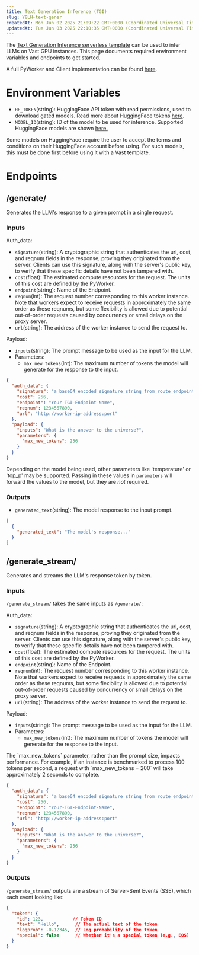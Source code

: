 ```yaml
---
title: Text Generation Inference (TGI)
slug: Y8LH-text-gener
createdAt: Mon Jun 02 2025 21:09:22 GMT+0000 (Coordinated Universal Time)
updatedAt: Tue Jun 03 2025 22:10:35 GMT+0000 (Coordinated Universal Time)
---
```


The [Text Generation Inference serverless template](https://cloud.vast.ai?ref_id=140778&template_id=e97e6c337efd5562ad419cdb392981a4) can be used to infer LLMs on Vast GPU instances. This page documents required environment variables and endpoints to get started.

A full PyWorker and Client implementation can be found [here](https://github.com/vast-ai/pyworker/tree/main).

# Environment Variables

- `HF_TOKEN`(string): HuggingFace API token with read permissions, used to download gated models. Read more about HuggingFace tokens [here](https://huggingface.co/docs/hub/en/security-tokens).
- `MODEL_ID`(string): ID of the model to be used for inference. Supported HuggingFace models are shown [here.](https://huggingface.co/docs/text-generation-inference/en/supported_models)

<Warning>
  Some models on HuggingFace require the user to accept the terms and conditions on their HuggingFace account before using. For such models, this must be done first before using it with a Vast template.
</Warning>



# Endpoints

## /generate/&#x20;

Generates the LLM's response to a given prompt in a single request.

### Inputs

Auth\_data:

- `signature`(string): A cryptographic string that authenticates the url, cost, and reqnum fields in the response, proving they originated from the server. Clients can use this signature, along with the server's public key, to verify that these specific details have not been tampered with.
- `cost`(float): The estimated compute resources for the request. The units of this cost are defined by the PyWorker.&#x20;
- `endpoint`(string): Name of the Endpoint.
- `reqnum`(int): The request number corresponding to this worker instance. Note that workers expect to receive requests in approximately the same order as these reqnums, but some flexibility is allowed due to potential out-of-order requests caused by concurrency or small delays on the proxy server.
- `url`(string): The address of the worker instance to send the request to.

Payload:

- `inputs`(string): The prompt message to be used as the input for the LLM.
- Parameters:
  - `max_new_tokens`(int): The maximum number of tokens the model will generate for the response to the input.

```json JSON icon="js"
{
  "auth_data": {
    "signature": "a_base64_encoded_signature_string_from_route_endpoint",
    "cost": 256,
    "endpoint": "Your-TGI-Endpoint-Name",
    "reqnum": 1234567890,
    "url": "http://worker-ip-address:port"
  },
  "payload": {
    "inputs": "What is the answer to the universe?",
    "parameters": {
      "max_new_tokens": 256
    }
  }
}
```

Depending on the model being used, other parameters like 'temperature' or 'top\_p' may be supported. Passing in these values in `parameters` will forward the values to the model, but they are *not* required.

### Outputs

- `generated_text`(string): The model response to the input prompt.

```json JSON icon="js"
[
  {
    "generated_text": "The model's response..."
  }
]
```



## **/generate\_stream**/&#x20;

Generates and streams the LLM's response token by token.

### Inputs

`/generate_stream/` takes the same inputs as `/generate/`:

Auth\_data:

- `signature`(string): A cryptographic string that authenticates the url, cost, and reqnum fields in the response, proving they originated from the server. Clients can use this signature, along with the server's public key, to verify that these specific details have not been tampered with.
- `cost`(float): The estimated compute resources for the request. The units of this cost are defined by the PyWorker.&#x20;
- `endpoint`(string): Name of the Endpoint.
- `reqnum`(int): The request number corresponding to this worker instance. Note that workers expect to receive requests in approximately the same order as these reqnums, but some flexibility is allowed due to potential out-of-order requests caused by concurrency or small delays on the proxy server.
- `url`(string): The address of the worker instance to send the request to.

Payload:

- `inputs`(string): The prompt message to be used as the input for the LLM.
- Parameters:
  - `max_new_tokens`(int): The maximum number of tokens the model will generate for the response to the input.

<Note>
  The `max_new_tokens` parameter, rather than the prompt size, impacts performance. For example, if an instance is benchmarked to process 100 tokens per second, a request with `max_new_tokens = 200` will take approximately 2 seconds to complete.
</Note>



```json JSON icon="js"
{
  "auth_data": {
    "signature": "a_base64_encoded_signature_string_from_route_endpoint",
    "cost": 256,
    "endpoint": "Your-TGI-Endpoint-Name",
    "reqnum": 1234567890,
    "url": "http://worker-ip-address:port"
  },
  "payload": {
    "inputs": "What is the answer to the universe?",
    "parameters": {
      "max_new_tokens": 256
    }
  }
}
```

### Outputs

`/generate_stream/` outputs are a stream of Server-Sent Events (SSE), which each event looking like:

```json JSON icon="js"
{
  "token": {
    "id": 123,           // Token ID
    "text": "Hello",      // The actual text of the token
    "logprob": -0.12345,  // Log probability of the token
    "special": false      // Whether it's a special token (e.g., EOS)
  }
}
```

